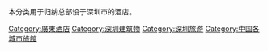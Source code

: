 本分类用于归纳总部设于深圳市的酒店。

[[Category:廣東酒店|Category:廣東酒店]]
[[Category:深圳建筑物|Category:深圳建筑物]]
[[Category:深圳旅游|Category:深圳旅游]]
[[Category:中国各城市旅館|Category:中国各城市旅館]]